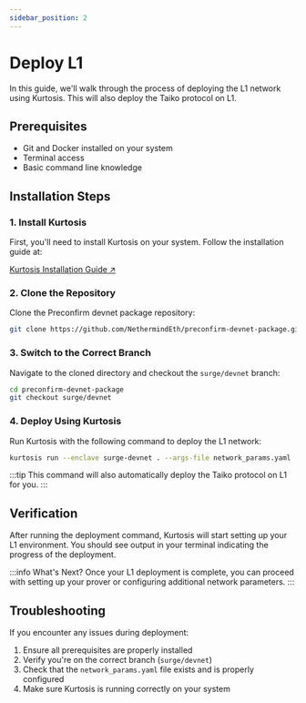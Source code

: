 ```yaml
---
sidebar_position: 2
---
```


# Deploy L1

In this guide, we'll walk through the process of deploying the L1 network using Kurtosis. This will also deploy the Taiko protocol on L1.

## Prerequisites

- Git and Docker installed on your system
- Terminal access
- Basic command line knowledge

## Installation Steps

### 1. Install Kurtosis

First, you'll need to install Kurtosis on your system. Follow the installation guide at:

<div className="flex justify-center my-8">
  <a
    className="button button--primary button--lg"
    href="https://docs.kurtosis.com/quickstart"
    target="_blank"
    rel="noopener noreferrer"
  >
    Kurtosis Installation Guide ↗
  </a>
</div>

### 2. Clone the Repository

Clone the Preconfirm devnet package repository:

```bash
git clone https://github.com/NethermindEth/preconfirm-devnet-package.git
```

### 3. Switch to the Correct Branch

Navigate to the cloned directory and checkout the `surge/devnet` branch:

```bash
cd preconfirm-devnet-package
git checkout surge/devnet
```

### 4. Deploy Using Kurtosis

Run Kurtosis with the following command to deploy the L1 network:

```bash
kurtosis run --enclave surge-devnet . --args-file network_params.yaml
```

:::tip
This command will also automatically deploy the Taiko protocol on L1 for you.
:::

## Verification

After running the deployment command, Kurtosis will start setting up your L1 environment. You should see output in your terminal indicating the progress of the deployment.

:::info What's Next?
Once your L1 deployment is complete, you can proceed with setting up your prover or configuring additional network parameters.
:::

## Troubleshooting

If you encounter any issues during deployment:

1. Ensure all prerequisites are properly installed
2. Verify you're on the correct branch (`surge/devnet`)
3. Check that the `network_params.yaml` file exists and is properly configured
4. Make sure Kurtosis is running correctly on your system
